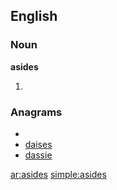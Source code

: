 ==English==

===Noun===
'''asides'''

# {{plural of|[[aside]]}}

===Anagrams===
* {{alphagram|adeiss}}
* [[daises#English|daises]]
* [[dassie#English|dassie]]


[[ar:asides]]
[[simple:asides]]
